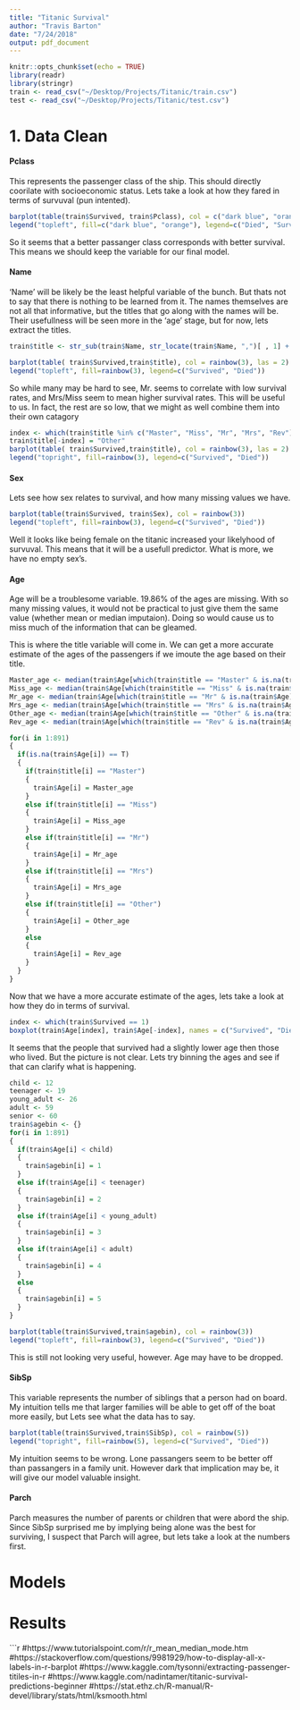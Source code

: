 ```yaml
---
title: "Titanic Survival"
author: "Travis Barton"
date: "7/24/2018"
output: pdf_document
---
```


```r
knitr::opts_chunk$set(echo = TRUE)
library(readr)
library(stringr)
train <- read_csv("~/Desktop/Projects/Titanic/train.csv")
test <- read_csv("~/Desktop/Projects/Titanic/test.csv")
```
# 1. Data Clean
#### Pclass

This represents the passenger class of the ship. This should directly coorilate with socioeconomic status. Lets take a look at how they fared in terms of survuval (pun intented).

```r
barplot(table(train$Survived, train$Pclass), col = c("dark blue", "orange"))
legend("topleft", fill=c("dark blue", "orange"), legend=c("Died", "Survived"))
```

So it seems that a better passanger class corresponds with better survival. This means we should keep the variable for our final model.

    
#### Name

'Name' will be likely be the least helpful variable of the bunch. But thats not to say that there is nothing to be learned from it. The names themselves are not all that informative, but the titles that go along with the names will be. Their usefullness will be seen more in the 'age' stage, but for now, lets extract the titles.

```r
train$title <- str_sub(train$Name, str_locate(train$Name, ",")[ , 1] + 2, str_locate(train$Name, "\\.")[ , 1] - 1)

barplot(table( train$Survived,train$title), col = rainbow(3), las = 2)
legend("topleft", fill=rainbow(3), legend=c("Survived", "Died"))
```

So while many may be hard to see, Mr. seems to correlate with low survival rates, and Mrs/Miss seem to mean higher survival rates. This will be useful to us. In fact, the rest are so low, that we might as well combine them into their own catagory

```r
index <- which(train$title %in% c("Master", "Miss", "Mr", "Mrs", "Rev"))
train$title[-index] = "Other"
barplot(table( train$Survived,train$title), col = rainbow(3), las = 2)
legend("topright", fill=rainbow(3), legend=c("Survived", "Died"))

```

#### Sex

Lets see how sex relates to survival, and how many missing values we have.


```r
barplot(table(train$Survived, train$Sex), col = rainbow(3))
legend("topleft", fill=rainbow(3), legend=c("Survived", "Died"))

```

Well it looks like being female on the titanic increased your likelyhood of survuval. This means that it will be a usefull predictor. What is more, we have no empty sex's.

#### Age

Age will be a troublesome variable. 19.86% of the ages are missing. With so many missing values, it would not be practical to just give them the same value (whether mean or median imputaion). Doing so would cause us to miss much of the information that can be gleamed.   

This is where the title variable will come in. We can get a more accurate estimate of the ages of the passengers if we imoute the age based on their title.


```r
Master_age <- median(train$Age[which(train$title == "Master" & is.na(train$Age) == F)])
Miss_age <- median(train$Age[which(train$title == "Miss" & is.na(train$Age) == F)])
Mr_age <- median(train$Age[which(train$title == "Mr" & is.na(train$Age) == F)])
Mrs_age <- median(train$Age[which(train$title == "Mrs" & is.na(train$Age) == F)])
Other_age <- median(train$Age[which(train$title == "Other" & is.na(train$Age) == F)])
Rev_age <- median(train$Age[which(train$title == "Rev" & is.na(train$Age) == F)])

for(i in 1:891)
{
  if(is.na(train$Age[i]) == T)
  {
    if(train$title[i] == "Master")
    {
      train$Age[i] = Master_age
    }
    else if(train$title[i] == "Miss")
    {
      train$Age[i] = Miss_age
    }
    else if(train$title[i] == "Mr")
    {
      train$Age[i] = Mr_age
    }
    else if(train$title[i] == "Mrs")
    {
      train$Age[i] = Mrs_age
    }
    else if(train$title[i] == "Other")
    {
      train$Age[i] = Other_age
    }
    else
    {
      train$Age[i] = Rev_age
    }
  }
}

```

  
Now that we have a more accurate estimate of the ages, lets take a look at how they do in terms of survival.
  

```r
index <- which(train$Survived == 1)
boxplot(train$Age[index], train$Age[-index], names = c("Survived", "Died"))

```


It seems that the people that survived had a slightly lower age then those who lived. But the picture is not clear. Lets try binning the ages and see if that can clarify what is happening. 


```r
child <- 12
teenager <- 19
young_adult <- 26
adult <- 59
senior <- 60
train$agebin <- {}
for(i in 1:891)
{
  if(train$Age[i] < child)
  {
    train$agebin[i] = 1
  }
  else if(train$Age[i] < teenager)
  {
    train$agebin[i] = 2
  }
  else if(train$Age[i] < young_adult)
  {
    train$agebin[i] = 3
  }
  else if(train$Age[i] < adult)
  {
    train$agebin[i] = 4
  }
  else
  {
    train$agebin[i] = 5
  }
}
```
```r
barplot(table(train$Survived,train$agebin), col = rainbow(3))
legend("topleft", fill=rainbow(3), legend=c("Survived", "Died"))

```

This is still not looking very useful, however. Age may have to be dropped. 


#### SibSp

This variable represents the number of siblings that a person had on board. My intuition tells me that larger families will be able to get off of the boat more easily, but Lets see what the data has to say. 

```r
barplot(table(train$Survived,train$SibSp), col = rainbow(5))
legend("topright", fill=rainbow(5), legend=c("Survived", "Died"))

```

My intuition seems to be wrong. Lone passangers seem to be better off than passangers in a family unit. However dark that implication may be, it will give our model valuable insight. 


#### Parch

Parch measures the number of parents or children that were abord the ship. Since SibSp surprised me by implying being alone was the best for surviving, I suspect that Parch will agree, but lets take a look at the numbers first. 


# Models

# Results








```r
#https://www.tutorialspoint.com/r/r_mean_median_mode.htm
#https://stackoverflow.com/questions/9981929/how-to-display-all-x-labels-in-r-barplot
#https://www.kaggle.com/tysonni/extracting-passenger-titiles-in-r
#https://www.kaggle.com/nadintamer/titanic-survival-predictions-beginner
#https://stat.ethz.ch/R-manual/R-devel/library/stats/html/ksmooth.html
